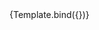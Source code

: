 

<Meta title="Components/InputText/Error" component={VvInputText} />

<Canvas>
	<Story
		name="Error"
		args={{
			name: 'input-text-error',
			error: true,
			errors: 'Error message!'
		}}>
		{Template.bind({})}
	</Story>
</Canvas>
